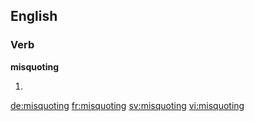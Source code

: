 ==English==

===Verb===
'''misquoting'''

# {{third-person singular of|misquote}}

[[de:misquoting]]
[[fr:misquoting]]
[[sv:misquoting]]
[[vi:misquoting]]